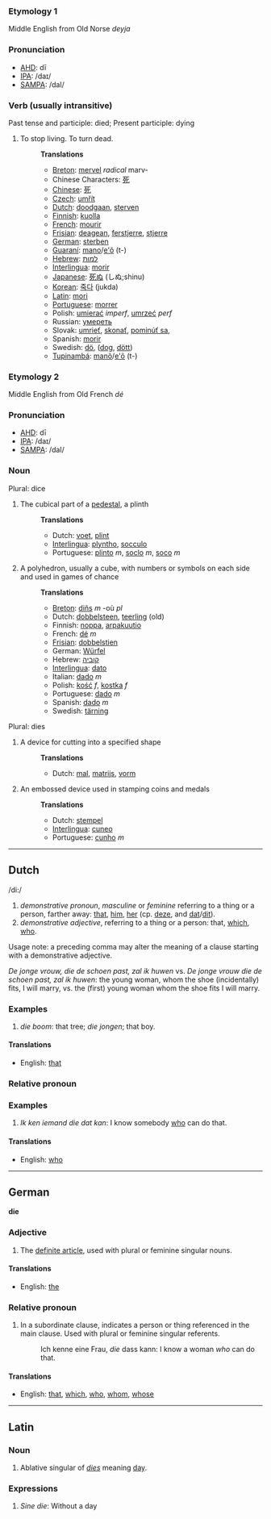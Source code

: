 ===Etymology 1===
Middle English from Old Norse ''deyja''
===Pronunciation===
*[[w:AHD|AHD]]: dī
*[[w:IPA|IPA]]: /daɪ/
*[[w:SAMPA|SAMPA]]: /daI/
===Verb (usually intransitive)===
Past tense and participle: died; Present participle: dying
#To stop living. To turn dead.
#:'''Translations'''
#:*[[Breton]]: [[mervel]] ''radical'' marv-
#:*Chinese Characters: [[死]]
#:*[[Chinese]]: [[死]]
#:*[[Czech]]: [[umřít]]
#:*[[Dutch]]: [[doodgaan]], [[sterven]]
#:*[[Finnish]]: [[kuolla]]
#:*[[French]]: [[mourir]]
#:*[[Frisian]]: [[deagean]], [[ferstjerre]], [[stjerre]]
#:*[[German]]: [[sterben]]
#:*[[Guaraní]]: [[mano]]/[[e'õ]] (t-)
#:*[[Hebrew]]: [[למות]]
#:*[[Interlingua]]: [[morir]]
#:*[[Japanese]]: [[死ぬ]] (しぬ;shinu)
#:*[[Korean]]: [[죽다]] (jukda)
#:*[[Latin]]: [[mori]]
#:*[[Portuguese]]: [[morrer]]
#:*Polish: [[umierać]] ''imperf'', [[umrzeć]] ''perf''
#:*Russian: [[умереть]]
#:*Slovak: [[umrieť]], [[skonať]], [[pominúť sa]], 
#:*Spanish: [[morir]]
#:*Swedish: [[dö]], ([[dog]], [[dött]])
#:*[[Tupinambá]]: [[manõ]]/[[e'õ]] (t-)

===Etymology 2===
Middle English from Old French ''dé''
===Pronunciation===
*[[w:AHD|AHD]]: dī
*[[w:IPA|IPA]]: /daɪ/
*[[w:SAMPA|SAMPA]]: /daI/
===Noun===
Plural: dice
#The cubical part of a [[pedestal]], a plinth
#:'''Translations'''
#:*Dutch: [[voet]], [[plint]]
#:*[[Interlingua]]: [[plyntho]], [[socculo]]
#:*Portuguese: [[plinto]] ''m'', [[soclo]] ''m'', [[soco]] ''m''
#A polyhedron, usually a cube, with numbers or symbols on each side and used in games of chance
#:'''Translations'''
#:*[[Breton]]: [[diñs]] ''m'' -où ''pl''
#:*Dutch: [[dobbelsteen]], [[teerling]] (old)
#:*Finnish: [[noppa]], [[arpakuutio]]
#:*French: [[dé]] ''m''
#:*[[Frisian]]: [[dobbelstien]]
#:*German: [[Würfel]]
#:*Hebrew: [[קוביה]]
#:*[[Interlingua]]: [[dato]]
#:*Italian: [[dado]] ''m''
#:*Polish: [[kość]] ''f'', [[kostka]] ''f''
#:*Portuguese: [[dado]] ''m''
#:*Spanish: [[dado]] ''m''
#:*Swedish: [[tärning]]

Plural: dies
#A device for cutting into a specified shape
#:'''Translations'''
#:*Dutch: [[mal]], [[matrijs]], [[vorm]]
#An embossed device used in stamping coins and medals
#:'''Translations'''
#:*Dutch: [[stempel]]
#:*[[Interlingua]]: [[cuneo]]
#:*Portuguese: [[cunho]] ''m''

----

== Dutch ==

/di:/

# ''demonstrative pronoun'', ''masculine'' or ''feminine'' referring to a thing or a person, farther away: [[that]], [[him]], [[her]] (cp. [[deze]], and [[dat]]/[[dit]]).
# ''demonstrative adjective'', referring to a thing or a person: that, [[which]], [[who]].

Usage note: a preceding comma may alter the meaning of a clause starting with a demonstrative adjective.

''De jonge vrouw, die de schoen past, zal ik huwen'' vs. ''De jonge vrouw die de schoen past, zal ik huwen'': the young woman, whom the shoe (incidentally) fits, I will marry, vs. the (first) young woman whom the shoe fits I will marry.

=== Examples ===

# ''die boom'': that tree; ''die jongen''; that boy.

====Translations====

*English: [[that]]

===Relative pronoun===

=== Examples ===

# ''Ik ken iemand die dat kan'': I know somebody [[who]] can do that.

====Translations====

*English: [[who]]

----
== German ==

'''die'''

=== Adjective ===

# The [[definite article]], used with plural or feminine singular nouns.

====Translations====

*English: [[the]]

===Relative pronoun===

# In a subordinate clause, indicates a person or thing referenced in the main clause.  Used with plural or feminine singular referents.
#: Ich kenne eine Frau, ''die'' dass kann: I know a woman ''who'' can do that.

====Translations====

*English: [[that]], [[which]], [[who]], [[whom]], [[whose]]

----
==Latin==
===Noun===
#Ablative singular of ''[[dies]]'' meaning [[day]].

===Expressions===
#''Sine die'': Without a day